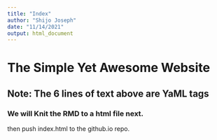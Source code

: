 ```yaml
---
title: "Index"
author: "Shijo Joseph"
date: "11/14/2021"
output: html_document
---
```


# The Simple Yet Awesome Website
## Note: The 6 lines of text above are YaML tags
### We will Knit the RMD to a html file next.
then push index.html to the github.io repo.
